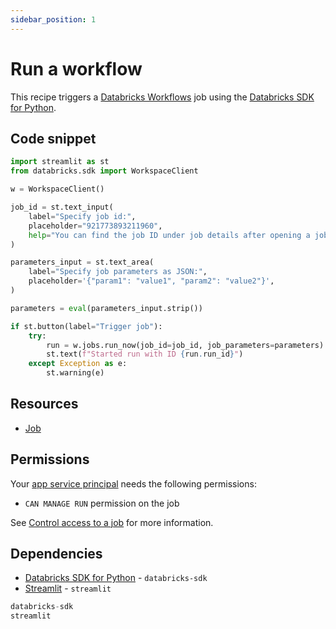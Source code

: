```yaml
---
sidebar_position: 1
---
```


# Run a workflow

This recipe triggers a [Databricks Workflows](https://docs.databricks.com/en/jobs/index.html) job using the [Databricks SDK for Python](https://databricks-sdk-py.readthedocs.io/en/latest/).

## Code snippet

```python title="app.py"
import streamlit as st
from databricks.sdk import WorkspaceClient

w = WorkspaceClient()

job_id = st.text_input(
    label="Specify job id:",
    placeholder="921773893211960",
    help="You can find the job ID under job details after opening a job in the UI.",
)

parameters_input = st.text_area(
    label="Specify job parameters as JSON:",
    placeholder='{"param1": "value1", "param2": "value2"}',
)

parameters = eval(parameters_input.strip())

if st.button(label="Trigger job"):
    try:
        run = w.jobs.run_now(job_id=job_id, job_parameters=parameters)
        st.text(f"Started run with ID {run.run_id}")
    except Exception as e:
        st.warning(e)
```

## Resources

- [Job](https://docs.databricks.com/aws/en/jobs/configure-job)

## Permissions

Your [app service principal](https://docs.databricks.com/aws/en/dev-tools/databricks-apps/#how-does-databricks-apps-manage-authorization) needs the following permissions:

- `CAN MANAGE RUN` permission on the job

See [Control access to a job](https://docs.databricks.com/en/jobs/privileges.html#control-access-to-a-job) for more information.

## Dependencies

- [Databricks SDK for Python](https://pypi.org/project/databricks-sdk/) - `databricks-sdk`
- [Streamlit](https://pypi.org/project/streamlit/) - `streamlit`

```python title="requirements.txt"
databricks-sdk
streamlit
```
